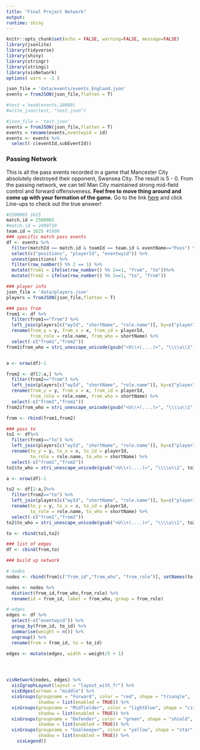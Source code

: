 ```yaml
---
title: "Final Project Network"
output: 
runtime: shiny
---
```


```r
knitr::opts_chunk$set(echo = FALSE, warning=FALSE, message=FALSE)
library(jsonlite)
library(tidyverse)
library(shiny)
library(stringr)
library(stringi)
library(visNetwork)
options( warn = -1 )

json_file = 'data/events/events_England.json'
events = fromJSON(json_file,flatten = T)

#test = head(events,10000)
#write_json(test, "test.json")

#json_file = 'test.json'
events = fromJSON(json_file,flatten = T)
events = rename(events,eventwyid = id)
events <- events %>% 
  select(-c(eventId,subEventId))
```


### Passing Network

This is all the pass events recorded in a game that Mancester City absolutely destroyed their opponent, Swansea City. The result is 5 - 0. From the passing network, we can tell Man City maintained strong mid-field control and forward offensiveness. **Feel free to move thing around and come up with your formation of the game.** Go to the link [here](https://www.premierleague.com/match/22688) and click Line-ups to check out the true answer!


```r
#2500065 1625
match.id = 2500065
#match.id = 2499719
team.id = 1625 #1609
### specific match pass events
df <- events %>%
  filter(matchId == match.id & teamId == team.id & eventName=="Pass") %>%
  select(c("positions", "playerId", "eventwyid")) %>%
  unnest(positions) %>%
  filter(row_number() %% 2 == 1) %>%
  mutate(from1 = ifelse(row_number() %% 2==1, "from", "to"))%>%
  mutate(from2 = ifelse(row_number() %% 2==1, "to", "from"))

### player info
json_file = 'data/players.json'
players = fromJSON(json_file,flatten = T)

### pass from
from1 <- df %>%
  filter(from1=="from") %>%
  left_join(players[c("wyId", "shortName", "role.name")], by=c("playerId" = "wyId")) %>%
  rename(from_y = y, from_x = x, from_id = playerId,
         from_role = role.name, from_who = shortName) %>%
  select(-c("from1","from2")) 
from1$from_who = stri_unescape_unicode(gsub("<U\\+(....)>", "\\\\u\\1", from1$from_who)) 


a <- nrow(df)-1

from2 <- df[2:a,] %>%
  filter(from2=="from") %>%
  left_join(players[c("wyId", "shortName", "role.name")], by=c("playerId" = "wyId")) %>%
  rename(from_y = y, from_x = x, from_id = playerId,
         from_role = role.name, from_who = shortName) %>%
  select(-c("from2","from1")) 
from2$from_who = stri_unescape_unicode(gsub("<U\\+(....)>", "\\\\u\\1", from2$from_who)) 

from <- rbind(from1,from2)

### pass to
to1 <- df%>%
  filter(from1=="to") %>%
  left_join(players[c("wyId", "shortName", "role.name")], by=c("playerId" = "wyId")) %>%
  rename(to_y = y, to_x = x, to_id = playerId,
         to_role = role.name, to_who = shortName) %>%
  select(-c("from1","from2"))
to1$to_who = stri_unescape_unicode(gsub("<U\\+(....)>", "\\\\u\\1", to1$to_who))

a <- nrow(df)-1

to2 <- df[2:a,]%>%
  filter(from2=="to") %>%
  left_join(players[c("wyId", "shortName", "role.name")], by=c("playerId" = "wyId")) %>%
  rename(to_y = y, to_x = x, to_id = playerId,
         to_role = role.name, to_who = shortName) %>%
  select(-c("from1","from2"))
to2$to_who = stri_unescape_unicode(gsub("<U\\+(....)>", "\\\\u\\1", to2$to_who))

to <- rbind(to1,to2)
```

```r
### list of edges
df <- cbind(from,to)

### build up network

# nodes
nodes <- rbind(from[c("from_id","from_who", "from_role")], setNames(to[c("to_id", "to_who", "to_role")], c("from_id","from_who", "from_role")))

nodes <- nodes %>%
  distinct(from_id,from_who,from_role) %>%
  rename(id = from_id, label = from_who, group = from_role)

# edges
edges <- df %>%  
  select(-c("eventwyid")) %>%
  group_by(from_id, to_id) %>%
  summarise(weight = n()) %>% 
  ungroup() %>%
  rename(from = from_id, to = to_id)

edges <- mutate(edges, width = weight/5 + 1)




visNetwork(nodes, edges) %>% 
  visIgraphLayout(layout = "layout_with_fr") %>% 
  visEdges(arrows = "middle") %>%
  visGroups(groupname = "Forward", color = "red", shape = "triangle", 
            shadow = list(enabled = TRUE)) %>% 
  visGroups(groupname = "Midfielder", color = "lightblue", shape = "circle", 
            shadow = list(enabled = TRUE)) %>%
  visGroups(groupname = "Defender", color = "green", shape = "shield", 
            shadow = list(enabled = TRUE)) %>%
  visGroups(groupname = "Goalkeeper", color = "yellow", shape = "star", 
            shadow = list(enabled = TRUE)) %>%
    visLegend()



```
















